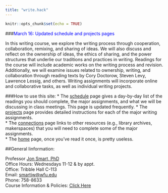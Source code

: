 ```yaml
---
title: "write.hack"
---
```


```r
knitr::opts_chunk$set(echo = TRUE)
```

###<span style="color: blue;">March 16: Updated schedule and projects pages</span>

In this writing course, we explore the writing process through cooperation, collaboration, remixing, and sharing of ideas.  We will also discuss and reflect on the ownership of ideas, the ethics of sharing, and the power structures that underlie our traditions and practices in writing. Readings for the course will include academic works on the writing process and revision.  Additionally, we will examine issues related to ownership, writing, and collaboration through reading texts by Cory Doctorow, Steven Levy, Lawrence Lessig, and others. Writing assignments will incorporate online and collaborative tasks, as well as individual writing projects. 
 
###How to use this site:
* The [schedule](https://smartjw.github.io/collaborative_writing/schedule.html) page gives a day-by-day list of the readings you should complete, the major assignments, and what we will be discussing in class meetings. This page is updated frequently. 
* The [projects](https://smartjw.github.io/collaborative_writing/resources.html) page provides detailed instructions for each of the major writing assignments.  
* The [connections](https://smartjw.github.io/collaborative_writing/connections.html) page links to other resources (e.g., library archives, makerspaces) that you will need to complete some of the major assignments.  
* The [home](https://smartjw.github.io/collaborative_writing/index.html) page, once you've read it once, is pretty useless.  


##General Iinformation:

Professor [Jon Smart, PhD](https://github.com/smartjw)	
Office Hours: Wednesdays 11-12 & by appt.			
Office: Tribble Hall C-113			
Email: [smartjw@wfu.edu](mailto:smartjw@wfu.edu) 		
Phone: 758-8633  		
Course Information & Policies: [Click Here](https://smartjw.github.io/collaborative_writing/information.html)



